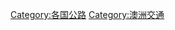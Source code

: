 {{Commons cat|Road transport in Australia}}

[[Category:各国公路|Category:各国公路]]
[[Category:澳洲交通|Category:澳洲交通]]